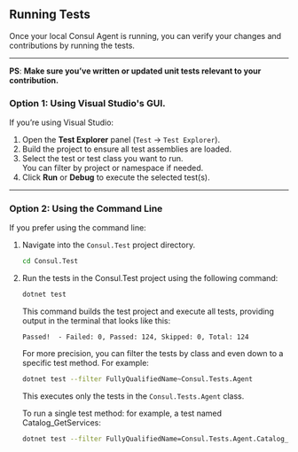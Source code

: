 ## **Running Tests**

Once your local Consul Agent is running, you can verify your changes and contributions by running the tests.

---

**PS**: **Make sure you’ve written or updated unit tests relevant to your contribution.**
### Option 1: Using Visual Studio's GUI.

If you’re using Visual Studio:

1. Open the **Test Explorer** panel (`Test` → `Test Explorer`).
2. Build the project to ensure all test assemblies are loaded.
3. Select the test or test class you want to run.  
   You can filter by project or namespace if needed.
4. Click **Run** or **Debug** to execute the selected test(s).


---

### Option 2: Using the Command Line

If you prefer using the command line:

1. Navigate into the `Consul.Test` project directory.
   ```bash
   cd Consul.Test
   ```
2. Run the tests in the Consul.Test project using the following command:
    ```bash
    dotnet test
    ```
    This command builds the test project and execute all tests, providing output in the terminal that looks like this:
    ```console
    Passed!  - Failed: 0, Passed: 124, Skipped: 0, Total: 124
    ```
    For more precision, you can filter the tests by class and even down to a specific test method. For example:
    ```bash
    dotnet test --filter FullyQualifiedName~Consul.Tests.Agent
    ```
    This executes only the tests in the `Consul.Tests.Agent` class.
    
    To run a single test method: for example, a test named Catalog_GetServices:
    ```bash
    dotnet test --filter FullyQualifiedName=Consul.Tests.Agent.Catalog_GetServices
    ```